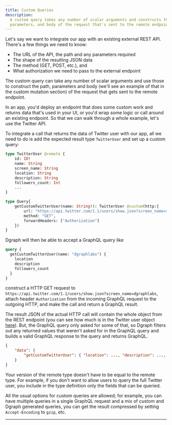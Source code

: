 ```yaml
---
title: Custom Queries
description:
  A custom query takes any number of scalar arguments and constructs the path,
  parameters, and body of the request that's sent to the remote endpoint.
---
```


Let's say we want to integrate our app with an existing external REST API.
There's a few things we need to know:

- The URL of the API, the path and any parameters required
- The shape of the resulting JSON data
- The method (GET, POST, etc.), and
- What authorization we need to pass to the external endpoint

The custom query can take any number of scalar arguments and use those to
construct the path, parameters and body (we'll see an example of that in the
custom mutation section) of the request that gets sent to the remote endpoint.

In an app, you'd deploy an endpoint that does some custom work and returns data
that's used in your UI, or you'd wrap some logic or call around an existing
endpoint. So that we can walk through a whole example, let's use the Twitter
API.

To integrate a call that returns the data of Twitter user with our app, all we
need to do is add the expected result type `TwitterUser` and set up a custom
query:

```graphql
type TwitterUser @remote {
    id: ID!
    name: String
    screen_name: String
    location: String
    description: String
    followers_count: Int
    ...
}

type Query{
    getCustomTwitterUser(name: String!): TwitterUser @custom(http:{
        url: "https://api.twitter.com/1.1/users/show.json?screen_name=$name"
        method: "GET",
        forwardHeaders: ["Authorization"]
    })
}
```

Dgraph will then be able to accept a GraphQL query like

```graphql
query {
  getCustomTwitterUser(name: "dgraphlabs") {
    location
    description
    followers_count
  }
}
```

construct a HTTP GET request to
`https://api.twitter.com/1.1/users/show.json?screen_name=dgraphlabs`, attach
header `Authorization` from the incoming GraphQL request to the outgoing HTTP,
and make the call and return a GraphQL result.

The result JSON of the actual HTTP call will contain the whole object from the
REST endpoint (you can see how much is in the Twitter user object
[here](https://developer.twitter.com/en/docs/tweets/data-dictionary/overview/user-object)).
But, the GraphQL query only asked for some of that, so Dgraph filters out any
returned values that weren't asked for in the GraphQL query and builds a valid
GraphQL response to the query and returns GraphQL.

```json
{
    "data": {
        "getCustomTwitterUser": { "location": ..., "description": ..., "followers_count": ... }
    }
}
```

Your version of the remote type doesn't have to be equal to the remote type. For
example, if you don't want to allow users to query the full Twitter user, you
include in the type definition only the fields that can be queried.

All the usual options for custom queries are allowed; for example, you can have
multiple queries in a single GraphQL request and a mix of custom and Dgraph
generated queries, you can get the result compressed by setting
`Accept-Encoding` to `gzip`, etc.

---

